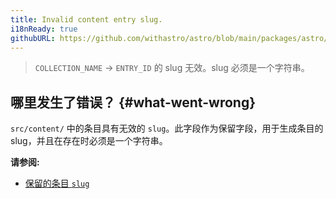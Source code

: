 ```yaml
---
title: Invalid content entry slug.
i18nReady: true
githubURL: https://github.com/withastro/astro/blob/main/packages/astro/src/core/errors/errors-data.ts
---
```


> `COLLECTION_NAME` → `ENTRY_ID` 的 slug 无效。slug 必须是一个字符串。

## 哪里发生了错误？ \{#what-went-wrong\}

`src/content/` 中的条目具有无效的 `slug`。此字段作为保留字段，用于生成条目的 slug，并且在存在时必须是一个字符串。

**请参阅:**
-  [保留的条目 `slug`](/zh-cn/guides/content-collections/)


